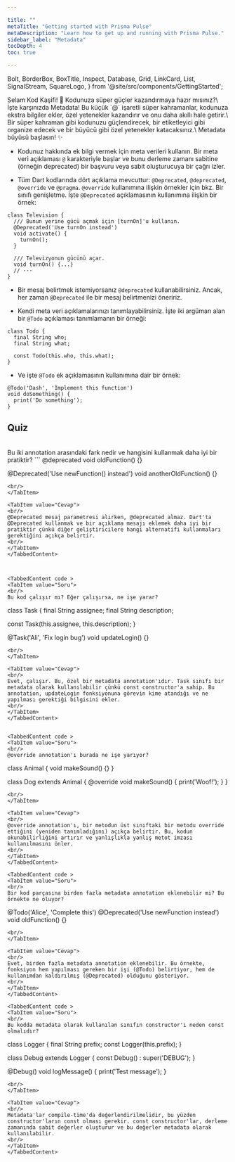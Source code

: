 ```yaml
---

title: ""
metaTitle: "Getting started with Prisma Pulse"
metaDescription: "Learn how to get up and running with Prisma Pulse."
sidebar_label: "Metadata"
tocDepth: 4
toc: true

---
```



  Bolt,
  BorderBox,
  BoxTitle,
  Inspect,
  Database,
  Grid,
  LinkCard,
  List,
  SignalStream,
  SquareLogo,
} from '@site/src/components/GettingStarted';

<BorderBox>
<BoxTitle>Selam Kod Kaşifi! 👋</BoxTitle>
<span style={{ fontSize: '24px' }}>
 Kodunuza süper güçler kazandırmaya hazır mısınız?\
 İşte karşınızda Metadata!
 Bu küçük `@` işaretli süper kahramanlar, kodunuza ekstra bilgiler ekler,
 özel yetenekler kazandırır ve onu daha akıllı hale getirir.\
 Bir süper kahraman gibi kodunuzu güçlendirecek, bir etiketleyici gibi
 organize edecek ve bir büyücü gibi özel yetenekler katacaksınız.\
 Metadata büyüsü başlasın! ✨
</span>
</BorderBox>

* Kodunuz hakkında ek bilgi vermek için meta verileri kullanın. Bir meta veri açıklaması `@` karakteriyle başlar ve bunu derleme zamanı sabitine (örneğin deprecated) bir başvuru veya sabit oluşturucuya bir çağrı izler.

* Tüm Dart kodlarında dört açıklama mevcuttur: `@Deprecated`, `@deprecated`, `@override` ve `@pragma`. `@override` kullanımına ilişkin örnekler için bkz. Bir sınıfı genişletme. İşte `@Deprecated` açıklamasının kullanımına ilişkin bir örnek:

```
class Television {
  /// Bunun yerine gücü açmak için [turnOn]'u kullanın.
  @Deprecated('Use turnOn instead')
  void activate() {
    turnOn();
  }

  /// Televizyonun gücünü açar.
  void turnOn() {...}
  // ···
}
```

* Bir mesaj belirtmek istemiyorsanız `@deprecated` kullanabilirsiniz. Ancak, her zaman `@Deprecated` ile bir mesaj belirtmenizi öneririz.

* Kendi meta veri açıklamalarınızı tanımlayabilirsiniz. İşte iki argüman alan bir `@Todo` açıklaması tanımlamanın bir örneği:

```
class Todo {
  final String who;
  final String what;

  const Todo(this.who, this.what);
}
```

* Ve işte `@Todo` ek açıklamasının kullanımına dair bir örnek:

```
@Todo('Dash', 'Implement this function')
void doSomething() {
  print('Do something');
}
```

## Quiz

<TabbedContent code >
<TabItem value="Soru"> 
<br/>
Bu iki annotation arasındaki fark nedir ve hangisini kullanmak daha iyi bir pratiktir?
```
@deprecated
void oldFunction() {}

@Deprecated('Use newFunction() instead')
void anotherOldFunction() {}
```
<br/>
</TabItem> 

<TabItem value="Cevap"> 
<br/>
@Deprecated mesaj parametresi alırken, @deprecated almaz. Dart'ta @Deprecated kullanmak ve bir açıklama mesajı eklemek daha iyi bir pratiktir çünkü diğer geliştiricilere hangi alternatifi kullanmaları gerektiğini açıkça belirtir.
<br/>
</TabItem> 
</TabbedContent> 



<TabbedContent code >
<TabItem value="Soru"> 
<br/>
Bu kod çalışır mı? Eğer çalışırsa, ne işe yarar?
```
class Task {
  final String assignee;
  final String description;

  const Task(this.assignee, this.description);
}

@Task('Ali', 'Fix login bug')
void updateLogin() {}
```
<br/>
</TabItem> 

<TabItem value="Cevap"> 
<br/>
Evet, çalışır. Bu, özel bir metadata annotation'ıdır. Task sınıfı bir metadata olarak kullanılabilir çünkü const constructor'a sahip. Bu annotation, updateLogin fonksiyonuna görevin kime atandığı ve ne yapılması gerektiği bilgisini ekler.
<br/>
</TabItem> 
</TabbedContent> 


<TabbedContent code >
<TabItem value="Soru"> 
<br/>
@override annotation'ı burada ne işe yarıyor?
```
class Animal {
  void makeSound() {}
}

class Dog extends Animal {
  @override
  void makeSound() {
    print('Woof!');
  }
}
```
<br/>
</TabItem> 

<TabItem value="Cevap"> 
<br/>
@override annotation'ı, bir metodun üst sınıftaki bir metodu override ettiğini (yeniden tanımladığını) açıkça belirtir. Bu, kodun okunabilirliğini artırır ve yanlışlıkla yanlış metot imzası kullanılmasını önler.
<br/>
</TabItem> 
</TabbedContent> 

<TabbedContent code >
<TabItem value="Soru"> 
<br/>
Bir kod parçasına birden fazla metadata annotation eklenebilir mi? Bu örnekte ne oluyor?
```
@Todo('Alice', 'Complete this')
@Deprecated('Use newFunction instead')
void oldFunction() {}
```
<br/>
</TabItem> 

<TabItem value="Cevap"> 
<br/>
Evet, birden fazla metadata annotation eklenebilir. Bu örnekte, fonksiyon hem yapılması gereken bir işi (@Todo) belirtiyor, hem de kullanımdan kaldırılmış (@Deprecated) olduğunu gösteriyor.
<br/>
</TabItem> 
</TabbedContent> 

<TabbedContent code >
<TabItem value="Soru"> 
<br/>
Bu kodda metadata olarak kullanılan sınıfın constructor'ı neden const olmalıdır?
```
class Logger {
  final String prefix;
  const Logger(this.prefix);
}

class Debug extends Logger {
  const Debug() : super('DEBUG');
}

@Debug()
void logMessage() {
  print('Test message');
}
```
<br/>
</TabItem> 

<TabItem value="Cevap"> 
<br/>
Metadata'lar compile-time'da değerlendirilmelidir, bu yüzden constructor'ların const olması gerekir. const constructor'lar, derleme zamanında sabit değerler oluşturur ve bu değerler metadata olarak kullanılabilir.
<br/>
</TabItem> 
</TabbedContent> 
